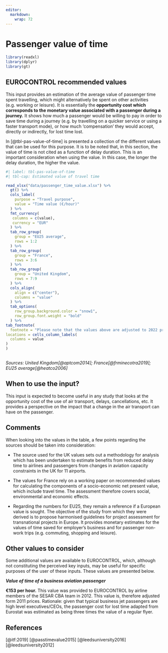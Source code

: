 ```yaml
---
editor: 
  markdown: 
    wrap: 72
---
```


# Passenger value of time {#sec-passenger-value-of-time}

```r
library(readxl)
library(dplyr)
library(gt)
```

## EUROCONTROL recommended values

This input provides an estimation of the average value of passenger time
spent travelling, which might alternatively be spent on other activities
(e.g. working or leisure). It is essentially the **opportunity cost which corresponds to the monetary value associated with a passenger during a journey.** It shows how much a passenger would be willing to pay in order
to save time during a journey (e.g. by travelling on a quicker service
or using a faster transport mode), or how much 'compensation' they would
accept, directly or indirectly, for lost time lost.

In [@tbl-pas-value-of-time] is presented a collection of the different values that can be used
for this purpose. It is to be noted that, in this section, the value of
time is not cited as a function of delay duration. This is an important
consideration when using the value. In this case, the longer the delay
duration, the higher the value.

```r
#| label: tbl-pas-value-of-time
#| tbl-cap: Estimated value of travel time

read_xlsx("data/passenger_time_value.xlsx") %>% 
  gt() %>% 
  cols_label(
    purpose = "Travel purpose",
    value = "Time value (€/hour)"
  ) %>% 
  fmt_currency(
   columns = c(value),
   currency = "EUR"
  ) %>% 
  tab_row_group(
    group = "EU25 average",
    rows = 1:2
  ) %>% 
  tab_row_group(
    group = "France",
    rows = 3:6
  ) %>% 
  tab_row_group(
    group = "United Kingdom",
    rows = 7:9
  ) %>% 
  cols_align(
    align = c("center"),
    columns = "value"
  ) %>% 
  tab_options(
    row_group.background.color = "snow1",
    row_group.font.weight = "bold"
  ) %>%
tab_footnote(
  footnote = "Please note that the values above are adjusted to 2022 prices based on inflation as follows: for United Kingdom adjusted from 2014 prices; for France adjusted from 2015 prices; for EU25 average adjusted from 2002 prices",
locations = cells_column_labels(
  columns = value
)
)
  
```
*Sources: United Kingdom[@aptcom2014]; France[@frminecotra2019]; EU25 average[@heatco2006]*

## When to use the input?

This input is expected to become useful in any study that looks at the 
opportunity cost of the use of air transport, delays, cancellations, etc. 
It provides a perspective on the impact that a change in the air transport
can have on the passenger.

## Comments

When looking into the values in the table, a few points regarding the sources 
should be taken into consideration:

* The source used for the UK values sets out a methodology for analysis which 
has been undertaken to estimate benefits from reduced delay time to airlines 
and passengers from changes in aviation capacity constraints in the UK for 11 
airports. 

* The values for France rely on a working paper on recommended values for
calculating the components of a socio-economic net present value, which include 
travel time. The assessment therefore covers social, environmental and economic 
effects.

* Regarding the numbers for EU25, they remain a reference if a European value is
sought. The objective of the study from which they were derived is to propose 
harmonised guidelines for project assessment for transnational projects in
Europe. It provides monetary estimates for the values of time saved for 
employer’s business and for passenger non-work trips (e.g. commuting, shopping
and leisure).

## Other values to consider

Some additional values are available to EUROCONTROL, which, although not 
constituting the perceived key inputs, may be useful for specific purposes of 
the user of these inputs. These values are presented below.

***Value of time of a business aviation passenger***

**€153 per hour.** This value was provided to EUROCONTROL by airline members of 
the SESAR CBA team in 2012. This value is, therefore adjusted form 2011 prices. 
Rationale: given that typical business jet passengers are high level
executives/CEOs, the passenger cost for lost time adapted from Eurostat was 
estimated as being three times the value of a regular flyer.

## References

[@itf:2019] [@passtimevalue2015] [@leedsuniversity2016] [@leedsuniversity2012]
